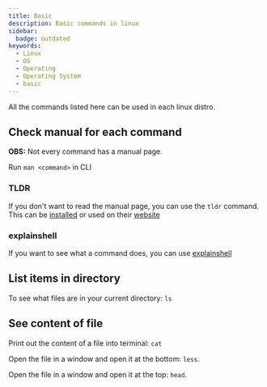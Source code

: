 ```yaml
---
title: Basic
description: Basic commands in linux
sidebar:
  badge: outdated
keywords:
  - Linux
  - OS
  - Operating
  - Operating System
  - basic
---
```


All the commands listed here can be used in each linux distro.

## Check manual for each command

**OBS:** Not every command has a manual page.

Run `man <command>` in CLI

### TLDR

If you don't want to read the manual page, you can use the `tldr` command. This can be [installed](https://github.com/tldr-pages/tldr) or used on their [website](https://tldr.inbrowser.app/)

### explainshell

If you want to see what a command does, you can use [explainshell](https://explainshell.com)

## List items in directory

To see what files are in your current directory: `ls`

## See content of file

Print out the content of a file into terminal: `cat`

Open the file in a window and open it at the bottom: `less`.

Open the file in a window and open it at the top: `head`.
